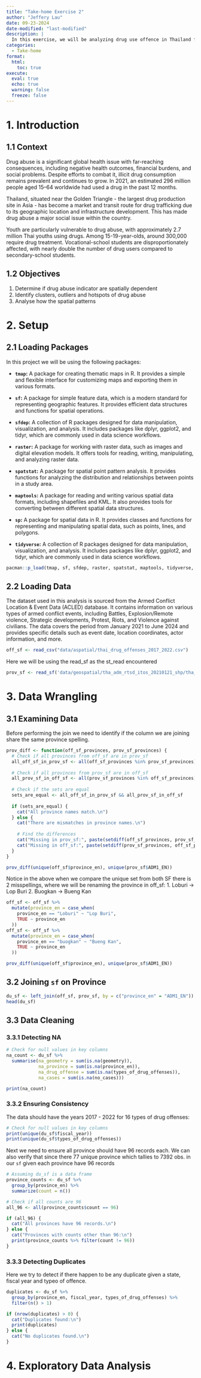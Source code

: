 ```yaml
---
title: "Take-home Exercise 2"
author: "Jeffery Lau"
date: 09-23-2024
date-modified: "last-modified"
description: |
  In this exercise, we will be analyzing drug use offence in Thailand from 2017 - 2022, using spatial autocorrelation techniques to identify clusters, outliers and hotspots of such offence. We'll also create maps to visualize the results and interpret the spatial patterns.
categories:
  - Take-home
format:
  html:
    toc: true
execute: 
  eval: true
  echo: true
  warning: false
  freeze: false
---
```


# 1. Introduction

## 1.1 Context

Drug abuse is a significant global health issue with far-reaching consequences, including negative health outcomes, financial burdens, and social problems. Despite efforts to combat it, illicit drug consumption remains prevalent and continues to grow. In 2021, an estimated 296 million people aged 15–64 worldwide had used a drug in the past 12 months.

Thailand, situated near the Golden Triangle - the largest drug production site in Asia - has become a market and transit route for drug trafficking due to its geographic location and infrastructure development. This has made drug abuse a major social issue within the country.

Youth are particularly vulnerable to drug abuse, with approximately 2.7 million Thai youths using drugs. Among 15-19-year-olds, around 300,000 require drug treatment. Vocational-school students are disproportionately affected, with nearly double the number of drug users compared to secondary-school students.

## 1.2 Objectives

1.  Determine if drug abuse indicator are spatially dependent
2.  Identify clusters, outliers and hotspots of drug abuse 
3.  Analyse how the spatial patterns

# 2. Setup

## 2.1 Loading Packages

In this project we will be using the following packages:

-   **`tmap`:** A package for creating thematic maps in R. It provides a simple and flexible interface for customizing maps and exporting them in various formats.

-   **`sf`:** A package for simple feature data, which is a modern standard for representing geographic features. It provides efficient data structures and functions for spatial operations.

-   **`sfdep`:** A collection of R packages designed for data manipulation, visualization, and analysis. It includes packages like dplyr, ggplot2, and tidyr, which are commonly used in data science workflows.

-   **`raster`:** A package for working with raster data, such as images and digital elevation models. It offers tools for reading, writing, manipulating, and analyzing raster data.

-   **`spatstat`:** A package for spatial point pattern analysis. It provides functions for analyzing the distribution and relationships between points in a study area.

-   **`maptools`:** A package for reading and writing various spatial data formats, including shapefiles and KML. It also provides tools for converting between different spatial data structures.

-   **`sp`:** A package for spatial data in R. It provides classes and functions for representing and manipulating spatial data, such as points, lines, and polygons.

-   **`tidyverse`:** A collection of R packages designed for data manipulation, visualization, and analysis. It includes packages like dplyr, ggplot2, and tidyr, which are commonly used in data science workflows.

```r
pacman::p_load(tmap, sf, sfdep, raster, spatstat, maptools, tidyverse, DT)
```

## 2.2 Loading Data

The dataset used in this analysis is sourced from the Armed Conflict Location & Event Data (ACLED) database. It contains information on various types of armed conflict events, including Battles, Explosion/Remote violence, Strategic developments, Protest, Riots, and Violence against civilians. The data covers the period from January 2021 to June 2024 and provides specific details such as event date, location coordinates, actor information, and more.

```r
off_sf <- read_csv("data/aspatial/thai_drug_offenses_2017_2022.csv")
```

Here we will be using the read_sf as the st_read encountered 

```r
prov_sf <- read_sf('data/geospatial/tha_adm_rtsd_itos_20210121_shp/tha_admbnda_adm1_rtsd_20220121.shp')
```


# 3. Data Wrangling

## 3.1 Examining Data 

Before performing the join we need to identify if the column we are joining share the same province spelling.

```r
prov_diff <- function(off_sf_provinces, prov_sf_provinces) {
  # Check if all provinces from off_sf are in prov_sf
  all_off_sf_in_prov_sf <- all(off_sf_provinces %in% prov_sf_provinces)
  
  # Check if all provinces from prov_sf are in off_sf
  all_prov_sf_in_off_sf <- all(prov_sf_provinces %in% off_sf_provinces)
  
  # Check if the sets are equal
  sets_are_equal <- all_off_sf_in_prov_sf && all_prov_sf_in_off_sf
  
  if (sets_are_equal) {
    cat("All province names match.\n")
  } else {
    cat("There are mismatches in province names.\n")
  
    # Find the differences
    cat("Missing in prov_sf:", paste(setdiff(off_sf_provinces, prov_sf_provinces), collapse = ", "), "\n")
    cat("Missing in off_sf:", paste(setdiff(prov_sf_provinces, off_sf_provinces), collapse = ", "), "\n")
  }
}

prov_diff(unique(off_sf$province_en), unique(prov_sf$ADM1_EN))
```

Notice in the above when we compare the unique set from both SF there is 2 misspellings, where we will be renaming the province in off_sf:
1.    Loburi -> Lop Buri
2.    Buogkan -> Bueng Kan

```r
off_sf <- off_sf %>%
  mutate(province_en = case_when(
    province_en == "Loburi" ~ "Lop Buri",
    TRUE ~ province_en
  ))
off_sf <- off_sf %>%
  mutate(province_en = case_when(
    province_en == "buogkan" ~ "Bueng Kan",
    TRUE ~ province_en
  ))

prov_diff(unique(off_sf$province_en), unique(prov_sf$ADM1_EN))
```

## 3.2 Joining `sf` on Province

```r
du_sf <- left_join(off_sf, prov_sf, by = c("province_en" = "ADM1_EN"))
head(du_sf)
```

## 3.3 Data Cleaning

### 3.3.1 Detecting NA

```r
# Check for null values in key columns
na_count <- du_sf %>%
  summarise(na_geometry = sum(is.na(geometry)),
            na_province = sum(is.na(province_en)),
            na_drug_offense = sum(is.na(types_of_drug_offenses)),
            na_cases = sum(is.na(no_cases)))

print(na_count)
```

### 3.3.2 Ensuring Consistency

The data should have the years 2017 - 2022 for 16 types of drug offenses:

```r
# Check for null values in key columns
print(unique(du_sf$fiscal_year))
print(unique(du_sf$types_of_drug_offenses))
```

Next we need to ensure all province should have 96 records each. We can also verify that since there 77 unique province which tallies to 7392 obs. in our `sf` given each province have 96 records

```r
# Assuming du_sf is a data frame
province_counts <- du_sf %>%
  group_by(province_en) %>%
  summarize(count = n())

# Check if all counts are 96
all_96 <- all(province_counts$count == 96)

if (all_96) {
  cat("All provinces have 96 records.\n")
} else {
  cat("Provinces with counts other than 96:\n")
  print(province_counts %>% filter(count != 96))
}
```

### 3.3.3 Detecting Duplicates

Here we try to detect if there happen to be any duplicate given a state, fiscal year and typeo of offence.

```r
duplicates <- du_sf %>%
  group_by(province_en, fiscal_year, types_of_drug_offenses) %>%
  filter(n() > 1)

if (nrow(duplicates) > 0) {
  cat("Duplicates found:\n")
  print(duplicates)
} else {
  cat("No duplicates found.\n")
}
```

# 4. Exploratory Data Analysis

```r

```

